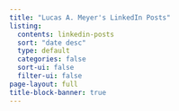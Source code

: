 ```yaml
---
title: "Lucas A. Meyer's LinkedIn Posts"
listing:
  contents: linkedin-posts
  sort: "date desc"
  type: default
  categories: false
  sort-ui: false
  filter-ui: false
page-layout: full
title-block-banner: true
---
```




